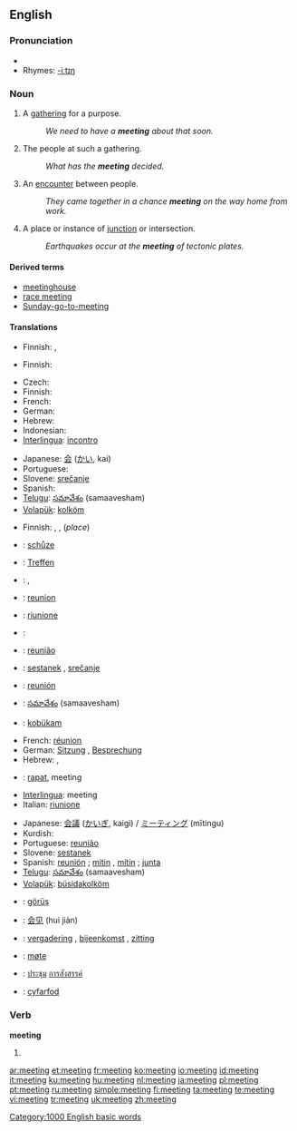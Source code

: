 ==English==

{{rank|physical|spring|troops|897|meeting|corner|spite|built}}

===Pronunciation===
* {{audio|en-us-meeting.ogg|Audio (US)}}
* Rhymes: [[Rhymes:English:-iːtɪŋ|-iːtɪŋ]]

===Noun===
{{en-noun}}

# A [[gathering]] for a purpose.
#: ''We need to have a '''meeting''' about that soon.''
# The people at such a gathering.
#: ''What has the '''meeting''' decided.''
# An [[encounter]] between people.
#: ''They came together in a chance '''meeting''' on the way home from work.''
# A place or instance of [[junction]] or intersection.
#: ''Earthquakes occur at the '''meeting''' of tectonic plates.''

====Derived terms====
* [[meetinghouse]]
* [[race meeting]]
* [[Sunday-go-to-meeting]]

====Translations====
{{trans-top|gathering for a purpose}}
* Finnish: {{t+|fi|kokous}}, {{t-|fi|palaveri}}
{{trans-mid}}
{{trans-bottom}}

{{trans-top|people at such a gathering}}
* Finnish: {{t+|fi|kokous}}
{{trans-mid}}
{{trans-bottom}}

{{trans-top|encounter between people}}
* Czech: {{t-|cs|setkání|n}}
* Finnish: {{t+|fi|tapaaminen}}
* French: {{t+|fr|rencontre|f}}
* German: {{t-|de|Treffen|n}}
* Hebrew: {{he-translation|פגישה|pgishá}} {{f}}
* Indonesian: {{t-|id|temu|alt=pertemuan|xs=Indonesian}}
* [[Interlingua]]: [[incontro]]
{{trans-mid}}
* Japanese: [[会]] ([[かい]], kai)
* Portuguese: {{t+|pt|encontro}}
* Slovene: [[srečanje]] {{n}}
* Spanish: {{t-|es|encuentro}}
* [[Telugu]]: [[సమావేశం]] (samaavesham)
* [[Volapük]]: [[kolköm]]
{{trans-bottom}}

{{trans-top|place or instance of junction or intersection}}
* Finnish: {{t-|fi|sauma}}, {{t|fi|yhtymäkohta}}, {{t|fi|risteyskohta}} (''place'')
{{trans-mid}}
{{trans-bottom}}

{{checktrans-top|agreed upon event which happens at a specified time and place}}
* {{ttbc|Czech}}: [[schůze]] {{f}}
* {{ttbc|German}}: [[Treffen]] {{n}}
* {{ttbc|Hebrew}}: {{he-translation|פגישה|pgishá}} {{f}}, {{he-translation|ישיבה|yeshivá}} {{f}}
* {{ttbc|[[Interlingua]]}}: [[reunion]]
* {{ttbc|Italian}}: [[riunione]] {{f}}
{{trans-mid}}
* {{ttbc|Kurdish}}: {{KUchar|[[کۆبونه‌وه‌]]}}
* {{ttbc|Portuguese}}: [[reunião]] {{f}}
* {{ttbc|Slovene}}: [[sestanek]] {{m}}, [[srečanje]] {{n}}
* {{ttbc|Spanish}}: [[reunión]] {{f}}
* {{ttbc|[[Telugu]]}}: [[సమావేశం]] (samaavesham)
* {{ttbc|[[Volapük]]}}: [[kobükam]]
{{trans-bottom}}

{{checktrans-top|gathering among business people to discuss their business}}
* French: [[réunion]] {{f}}
* German: [[Sitzung]] {{f}}, [[Besprechung]] {{f}}
* Hebrew: {{he-translation|פגישה|pgishá}} {{f}}, {{he-translation|ישיבה|yeshivá}} {{f}}
* {{ttbc:Indonesian}}: [[rapat]], meeting
* [[Interlingua]]: meeting
* Italian: [[riunione]] {{f}}
{{trans-mid}}
* Japanese: [[会議]] ([[かいぎ]], kaigi) / [[ミーティング]] (mītingu)
* Kurdish: {{KUchar|[[کۆبونه‌وه‌]]}}
* Portuguese: [[reunião]] {{f}}
* Slovene: [[sestanek]] {{m}}
* Spanish: [[reunión]] {{f}}; [[mitin]] {{m}}, [[mítin]] {{italbrac|Latin America}}; [[junta]] {{f}}
* [[Telugu]]: [[సమావేశం]] (samaavesham)
* [[Volapük]]: [[büsidakolköm]]
{{trans-bottom}}

{{checktrans-top}}
* {{ttbc|Azerbaijani}}: [[görüş]]
* {{ttbc|Chinese}}: [[会见]] (huì jiàn)
* {{ttbc|Dutch}}: [[vergadering]] {{f}}, [[bijeenkomst]] {{f}}, [[zitting]] {{f}}
{{trans-mid}}
* {{ttbc|Norwegian}}: [[møte]]
* {{ttbc|Thai}}: [[ประชุม]] [[การสังสรรค์]]
* {{ttbc|Welsh}}: [[cyfarfod]]
{{trans-bottom}}

===Verb===
'''meeting'''

# {{present participle of|[[meet]]}}

[[Category:1000 English basic words]]

[[ar:meeting]]
[[et:meeting]]
[[fr:meeting]]
[[ko:meeting]]
[[io:meeting]]
[[id:meeting]]
[[it:meeting]]
[[ku:meeting]]
[[hu:meeting]]
[[nl:meeting]]
[[ja:meeting]]
[[pl:meeting]]
[[pt:meeting]]
[[ru:meeting]]
[[simple:meeting]]
[[fi:meeting]]
[[ta:meeting]]
[[te:meeting]]
[[vi:meeting]]
[[tr:meeting]]
[[uk:meeting]]
[[zh:meeting]]